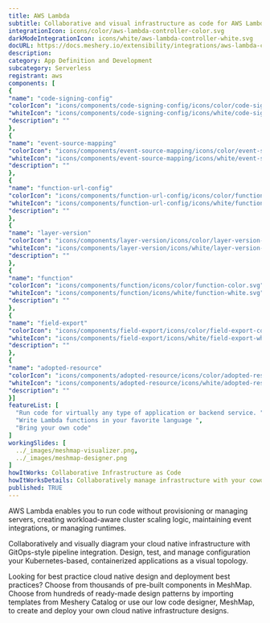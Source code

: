 ```yaml
---
title: AWS Lambda
subtitle: Collaborative and visual infrastructure as code for AWS Lambda
integrationIcon: icons/color/aws-lambda-controller-color.svg
darkModeIntegrationIcon: icons/white/aws-lambda-controller-white.svg
docURL: https://docs.meshery.io/extensibility/integrations/aws-lambda-controller
description: 
category: App Definition and Development
subcategory: Serverless
registrant: aws
components: [
{
"name": "code-signing-config"
"colorIcon": "icons/components/code-signing-config/icons/color/code-signing-config-color.svg"
"whiteIcon": "icons/components/code-signing-config/icons/white/code-signing-config-white.svg"
"description": ""
},
{
"name": "event-source-mapping"
"colorIcon": "icons/components/event-source-mapping/icons/color/event-source-mapping-color.svg"
"whiteIcon": "icons/components/event-source-mapping/icons/white/event-source-mapping-white.svg"
"description": ""
},
{
"name": "function-url-config"
"colorIcon": "icons/components/function-url-config/icons/color/function-url-config-color.svg"
"whiteIcon": "icons/components/function-url-config/icons/white/function-url-config-white.svg"
"description": ""
},
{
"name": "layer-version"
"colorIcon": "icons/components/layer-version/icons/color/layer-version-color.svg"
"whiteIcon": "icons/components/layer-version/icons/white/layer-version-white.svg"
"description": ""
},
{
"name": "function"
"colorIcon": "icons/components/function/icons/color/function-color.svg"
"whiteIcon": "icons/components/function/icons/white/function-white.svg"
"description": ""
},
{
"name": "field-export"
"colorIcon": "icons/components/field-export/icons/color/field-export-color.svg"
"whiteIcon": "icons/components/field-export/icons/white/field-export-white.svg"
"description": ""
},
{
"name": "adopted-resource"
"colorIcon": "icons/components/adopted-resource/icons/color/adopted-resource-color.svg"
"whiteIcon": "icons/components/adopted-resource/icons/white/adopted-resource-white.svg"
"description": ""
}]
featureList: [
  "Run code for virtually any type of application or backend service. ",
  "Write Lambda functions in your favorite language ",
  "Bring your own code"
]
workingSlides: [
  ../_images/meshmap-visualizer.png,
  ../_images/meshmap-designer.png
]
howItWorks: Collaborative Infrastructure as Code
howItWorksDetails: Collaboratively manage infrastructure with your coworkers synchronously sharing the same designs.
published: TRUE
---
```

<p>
AWS Lambda enables you to run code without provisioning or managing servers, creating workload-aware cluster scaling logic, maintaining event integrations, or managing runtimes.
</p>
<p>
    Collaboratively and visually diagram your cloud native infrastructure with GitOps-style pipeline integration. Design, test, and manage configuration your Kubernetes-based, containerized applications as a visual topology.
</p>
<p>
    Looking for best practice cloud native design and deployment best practices? Choose from thousands of pre-built components in MeshMap. Choose from hundreds of ready-made design patterns by importing templates from Meshery Catalog or use our low code designer, MeshMap, to create and deploy your own cloud native infrastructure designs.
</p>
